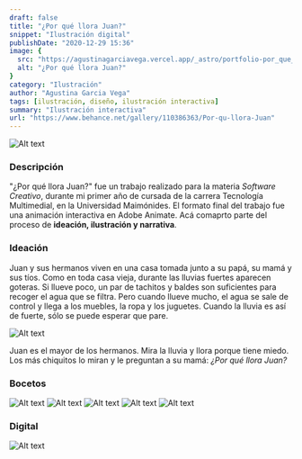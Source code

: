```yaml
---
draft: false
title: "¿Por qué llora Juan?"
snippet: "Ilustración digital"
publishDate: "2020-12-29 15:36"
image: {
  src: "https://agustinagarciavega.vercel.app/_astro/portfolio-por_que_llora_juan-00.DrTUZw-y_Z1gAgOe.webp",
  alt: "¿Por qué llora Juan?"
}
category: "Ilustración"
author: "Agustina Garcia Vega"
tags: [ilustración, diseño, ilustración interactiva]
summary: "Ilustración interactiva"
url: "https://www.behance.net/gallery/110386363/Por-qu-llora-Juan"
---
```



![Alt text](@assets/img/portfolio/juan/portfolio-por_que_llora_juan-00.jpg)

### <a name="Descripción"></a>Descripción

"¿Por qué llora Juan?" fue un trabajo realizado para la materia _Software Creativo_, durante mi primer año de cursada de la carrera Tecnología Multimedial, en la Universidad Maimónides. El formato final del trabajo fue una animación interactiva en Adobe Animate. Acá comaprto parte del proceso de **ideación, ilustración y narrativa**.

### Ideación
Juan y sus hermanos viven en una casa tomada junto a su papá, su mamá y sus tíos. Como en toda casa vieja, durante las lluvias fuertes aparecen goteras. Si llueve poco, un par de tachitos y baldes son suficientes para recoger el agua que se filtra.
Pero cuando llueve mucho, el agua se sale de control y llega a los muebles, la ropa y los juguetes. Cuando la lluvia es así de fuerte, sólo se puede esperar que pare.

![Alt text](@assets/img/portfolio/juan/portfolio-por_que_llora_juan-01.jpg)

Juan es el mayor de los hermanos. Mira la lluvia y llora porque tiene miedo. Los más chiquitos lo miran y le preguntan a su mamá: _¿Por qué llora Juan?_

### Bocetos

![Alt text](@assets/img/portfolio/juan/portfolio-por_que_llora_juan-02.jpg)
![Alt text](@assets/img/portfolio/juan/portfolio-por_que_llora_juan-03.jpg)
![Alt text](@assets/img/portfolio/juan/portfolio-por_que_llora_juan-04.jpg)
![Alt text](@assets/img/portfolio/juan/portfolio-por_que_llora_juan-05.jpg)
![Alt text](@assets/img/portfolio/juan/portfolio-por_que_llora_juan-06.jpg)

### Digital
![Alt text](@assets/img/portfolio/juan/portfolio-por_que_llora_juan-07.png)